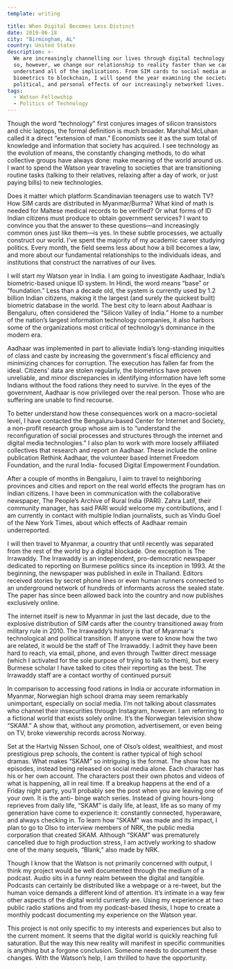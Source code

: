 ```yaml
---
template: writing

title: When Digital Becomes Less Distinct
date: 2019-06-18
city: "Birmingham, AL"
country: United States
description: >-
  We are increasingly channelling our lives through digital technology. In doing
  so, however, we change our relationship to reality faster than we can
  understand all of the implications. From SIM cards to social media and
  biometrics to blockchain, I will spend the year examining the societal,
  political, and personal effects of our increasingly networked lives.
tags:
  - Watson Fellowship
  - Politics of Technology
---
```


Though the word “technology" first conjures images of silicon transistors and chic laptops, the formal definition is much broader. Marshal McLuhan called it a direct “extension of man.” Economists see it as the sum total of knowledge and information that society has acquired. I see technology as the evolution of means, the constantly changing methods, to do what collective groups have always done: make meaning of the world around us. I want to spend the Watson year traveling to societies that are transitioning routine tasks (talking to their relatives, relaxing after a day of work, or just paying bills) to new technologies.

Does it matter which platform Scandinavian teenagers use to watch TV? How SIM cards are distributed in Myanmar/Burma? What kind of math is needed for Maltese medical records to be verified? Or what forms of ID Indian citizens must produce to obtain government services? I want to convince you that the answer to these questions—and increasingly common ones just like them—is yes. In these subtle processes, we actually construct our world. I’ve spent the majority of my academic career studying politics. Every month, the field seems less about how a bill becomes a law, and more about our fundamental relationships to the individuals ideas, and institutions that construct the narratives of our lives.

I will start my Watson year in India. I am going to investigate Aadhaar, India’s biometric-based unique ID system. In Hindi, the word means “base” or “foundation.” Less than a decade old, the system is currently used by 1.2 billion Indian citizens, making it the largest (and surely the quickest built) biometric database in the world. The best city to learn about Aadhaar is Bengaluru, often considered the “Silicon Valley of India.” Home to a number of the nation’s largest information technology companies, it also harbors some of the organizations most critical of technology’s dominance in the modern era.

Aadhaar was implemented in part to alleviate India’s long-standing iniquities of class and caste by increasing the government's fiscal efficiency and minimizing chances for corruption. The execution has fallen far from the ideal. Citizens’ data are stolen regularly, the biometrics have proven unreliable, and minor discrepancies in identifying information have left some Indians without the food rations they need to survive. In the eyes of the government, Aadhaar is now privileged over the real person. Those who are suffering are unable to find recourse.

To better understand how these consequences work on a macro-societal level, I have contacted the Bengaluru-based Center for Internet and Society, a non-profit research group whose aim is to “understand the reconfiguration of social processes and structures through the internet and digital media technologies.” I also plan to work with more loosely affiliated collectives that research and report on Aadhaar. These include the online publication Rethink Aadhaar, the volunteer based Internet Freedom Foundation, and the rural India- focused Digital Empowerment Foundation.

After a couple of months in Bengaluru, I aim to travel to neighboring provinces and cities and report on the real world effects the program has on Indian citizens. I have been in communication with the collaborative newspaper, The People’s Archive of Rural India (PARI). Zahra Latif, their community manager, has said PARI would welcome my contributions, and I am currently in contact with multiple Indian journalists, such as Vindu Goel of the New York Times, about which effects of Aadhaar remain underreported.

I will then travel to Myanmar, a country that until recently was separated from the rest of the world by a digital blockade. One exception is The Irrawaddy. The Irrawaddy is an independent, pro-democratic newspaper dedicated to reporting on Burmese politics since its inception in 1993. At the beginning, the newspaper was published in exile in Thailand. Editors received stories by secret phone lines or even human runners connected to an underground network of hundreds of informants across the sealed state. The paper has since been allowed back into the country and now publishes exclusively online.

The internet itself is new to Myanmar in just the last decade, due to the explosive distribution of SIM cards after the country transitioned away from military rule in 2010. The Irrawaddy’s history is that of Myanmar's technological and political transition. If anyone were to know how the two are related, it would be the staff of The Irrawaddy. I admit they have been hard to reach, via email, phone, and even through Twitter direct message (which I activated for the sole purpose of trying to talk to them), but every Burmese scholar I have talked to cites their reporting as the best. The Irrawaddy staff are a contact worthy of continued pursuit

In comparison to accessing food rations in India or accurate information in Myanmar, Norwegian high school drama may seem remarkably unimportant, especially on social media. I’m not talking about classmates who channel their insecurities through Instagram, however. I am referring to a fictional world that exists solely online. It’s the Norwegian television show “SKAM.” A show that, without any promotion, advertisement, or even being on TV, broke viewership records across Norway.

Set at the Hartvig Nissen School, one of Olso’s oldest, wealthiest, and most prestigious prep schools, the content is rather typical of high school dramas. What makes “SKAM” so intriguing is the format. The show has no episodes, instead being released on social media alone. Each character has his or her own account. The characters post their own photos and videos of what is happening, all in real time. If a breakup happens at the end of a Friday night party, you’ll probably see the post when you are leaving one of your own. It is the anti- binge watch series. Instead of giving hours-long reprieves from daily life, “SKAM” is daily life, at least, life as so many of my generation have come to experience it: constantly connected, hyperaware, and always checking in. To learn how “SKAM” was made and its impact, I plan to go to Olso to interview members of NRK, the public media corporation that created SKAM. Although “SKAM” was prematurely cancelled due to high production stress, I am actively working to shadow one of the many sequels, “Blank,” also made by NRK.

Though I know that the Watson is not primarily concerned with output, I think my project would be well documented through the medium of a podcast. Audio sits in a funny realm between the digital and tangible. Podcasts can certainly be distributed like a webpage or a re-tweet, but the human voice demands a different kind of attention. It’s intimate in a way few other aspects of the digital world currently are. Using my experience at two public radio stations and from my podcast-based thesis, I hope to create a monthly podcast documenting my experience on the Watson year.

This project is not only specific to my interests and experiences but also to the current moment. It seems that the digital world is quickly reaching full saturation. But the way this new reality will manifest in specific communities is anything but a forgone conclusion. Someone needs to document these changes. With the Watson’s help, I am thrilled to have the opportunity.
